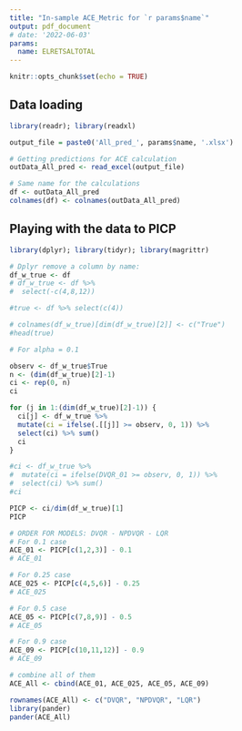---
title: "In-sample ACE_Metric for `r params$name`"
output: pdf_document
# date: '2022-06-03'
params:
  name: ELRETSALTOTAL
---

```{r setup, include=FALSE}
knitr::opts_chunk$set(echo = TRUE)
```

## Data loading

```{r}
library(readr); library(readxl)

output_file = paste0('All_pred_', params$name, '.xlsx')

# Getting predictions for ACE calculation 
outData_All_pred <- read_excel(output_file)

# Same name for the calculations 
df <- outData_All_pred
colnames(df) <- colnames(outData_All_pred)

```

## Playing with the data to PICP 

```{r, message=F, warning=F}
library(dplyr); library(tidyr); library(magrittr)
```


```{r}
# Dplyr remove a column by name:
df_w_true <- df
# df_w_true <- df %>%
#  select(-c(4,8,12))

#true <- df %>% select(c(4))

# colnames(df_w_true)[dim(df_w_true)[2]] <- c("True")
#head(true)
```

```{r}
# For alpha = 0.1

observ <- df_w_true$True
n <- (dim(df_w_true)[2]-1) 
ci <- rep(0, n)
ci

for (j in 1:(dim(df_w_true)[2]-1)) {
  ci[j] <- df_w_true %>% 
  mutate(ci = ifelse(.[[j]] >= observ, 0, 1)) %>% 
  select(ci) %>% sum()
  ci
}

#ci <- df_w_true %>% 
#  mutate(ci = ifelse(DVQR_01 >= observ, 0, 1)) %>% 
#  select(ci) %>% sum()
#ci

PICP <- ci/dim(df_w_true)[1]
PICP

```

```{r}
# ORDER FOR MODELS: DVQR - NPDVQR - LQR
# For 0.1 case
ACE_01 <- PICP[c(1,2,3)] - 0.1
# ACE_01

# For 0.25 case
ACE_025 <- PICP[c(4,5,6)] - 0.25
# ACE_025

# For 0.5 case
ACE_05 <- PICP[c(7,8,9)] - 0.5
# ACE_05

# For 0.9 case
ACE_09 <- PICP[c(10,11,12)] - 0.9
# ACE_09
```



```{r}
# combine all of them 
ACE_All <- cbind(ACE_01, ACE_025, ACE_05, ACE_09)

rownames(ACE_All) <- c("DVQR", "NPDVQR", "LQR")
library(pander)
pander(ACE_All)

```





